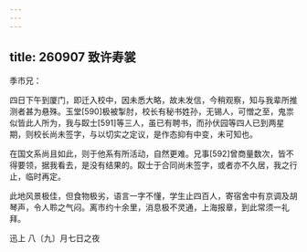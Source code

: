 ```yaml
---
---
---
```

title: 260907 致许寿裳
---




季巿兄：

四日下午到厦门，即迁入校中，因未悉大略，故未发信，今稍观察，知与我辈所推测者甚为悬殊。玉堂[590]极被掣肘，校长有秘书姓孙，无锡人，可憎之至，鬼祟似皆此人所为，我与臤士[591]等三人，虽已有聘书，而孙伏园等四人已到两星期，则校长尚未签字，与以切实之定议，是作态抑有中变，未可知也。

在国文系尚且如此，则于他系有所活动，自然更难。兄事[592]曾商量数次，皆不得要领，据我看去，是没有结果的。臤士于合同尚未签字，或者亦不久居，我之行止，临时再定。

此地风景极佳，但食物极劣，语言一字不懂，学生止四百人，寄宿舍中有京调及胡琴声，令人聆之气闷。离市约十余里，消息极不灵通，上海报章，到此常须一礼拜。

迅上 八〔九〕月七日之夜